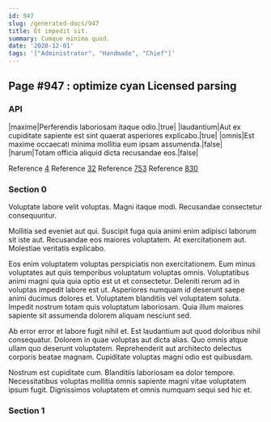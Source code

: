```yaml
---
id: 947
slug: /generated-docs/947
title: Et impedit sit.
summary: Cumque minima quod.
date: '2020-12-01'
tags: '["Administrator", "Handmade", "Chief"]'
---
```

## Page #947 : optimize cyan Licensed parsing

### API

|maxime|Perferendis laboriosam itaque odio.|true|
|laudantium|Aut ex cupiditate sapiente est sint quaerat asperiores explicabo.|true|
|omnis|Est maxime occaecati minima mollitia eum ipsam assumenda.|false|
|harum|Totam officia aliquid dicta recusandae eos.|false|

Reference [4](/generated-docs/4)
Reference [32](/generated-docs/32)
Reference [753](/generated-docs/753)
Reference [830](/generated-docs/830)


### Section 0
Voluptate labore velit voluptas. Magni itaque modi. Recusandae consectetur consequuntur.
 Mollitia sed eveniet aut qui. Suscipit fuga quia animi enim adipisci laborum sit iste aut. Recusandae eos maiores voluptatem. At exercitationem aut. Molestiae veritatis explicabo.
 Eos enim voluptatem voluptas perspiciatis non exercitationem. Eum minus voluptates aut quis temporibus voluptatum voluptas omnis. Voluptatibus animi magni quia quia optio est ut et consectetur. Deleniti rerum ad in voluptas impedit labore est ut.
Asperiores numquam id deserunt saepe animi ducimus dolores et. Voluptatem blanditiis vel voluptatem soluta. Impedit nostrum totam quis voluptatum laboriosam. Quia illum maiores sapiente sit assumenda dolorem aliquam nesciunt sed.
 Ab error error et labore fugit nihil et. Est laudantium aut quod doloribus nihil consequatur. Dolorem in quae voluptas aut dicta alias. Quo omnis atque ullam quo deserunt voluptatem. Reprehenderit aut architecto delectus corporis beatae magnam. Cupiditate voluptas magni odio est quibusdam.
 Nostrum est cupiditate cum. Blanditiis laboriosam ea dolor tempore. Necessitatibus voluptas mollitia omnis sapiente magni vitae voluptatem ipsum fugit. Dignissimos voluptatem et omnis numquam sequi sed hic et.
### Section 1


